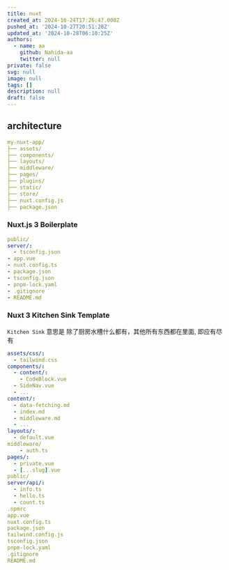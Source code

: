 ```yaml
---
title: nuxt
created_at: 2024-10-24T17:26:47.000Z
pushed_at: '2024-10-27T20:51:28Z'
updated_at: '2024-10-28T06:10:25Z'
authors:
  - name: aa
    github: Nahida-aa
    twitter: null
private: false
svg: null
image: null
tags: []
description: null
draft: false
---
```

## architecture
```yml
my-nuxt-app/
├── assets/
├── components/
├── layouts/
├── middleware/
├── pages/
├── plugins/
├── static/
├── store/
├── nuxt.config.js
├── package.json
```
### Nuxt.js 3 Boilerplate
```yml
public/
server/:
  - tsconfig.json
- app.vue
- nuxt.config.ts
- package.json
- tsconfig.json
- pnpm-lock.yaml
- .gitignore
- README.md
```
### Nuxt 3 Kitchen Sink Template
`Kitchen Sink` 意思是 除了厨房水槽什么都有，其他所有东西都在里面, 即应有尽有
```yml
assets/css/:
  - tailwind.css
components/:
  - content/:
    - CodeBlock.vue
  - SideNav.vue
  - ...
content/:
  - data-fetching.md
  - index.md
  - middleware.md
  - ...
layouts/:
  - default.vue
middleware/
    - auth.ts
pages/:
  - private.vue
  - [...slug].vue
public/
server/api/:
  - info.ts
  - hello.ts
  - count.ts
.npmrc
app.vue
nuxt.config.ts
package.json
tailwind.config.js
tsconfig.json
pnpm-lock.yaml
.gitignore
README.md
```
